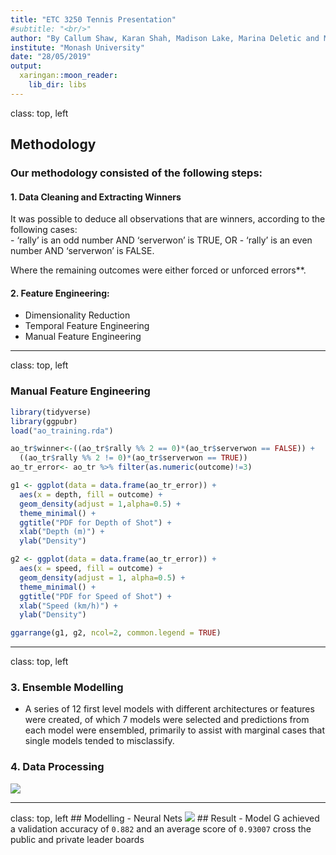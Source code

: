 ```yaml
---
title: "ETC 3250 Tennis Presentation"
#subtitle: "<br/>"
author: "By Callum Shaw, Karan Shah, Madison Lake, Marina Deletic and Moss Ebeling"
institute: "Monash University"
date: "28/05/2019"
output:
  xaringan::moon_reader:
    lib_dir: libs
---
```



class: top, left

## Methodology

### Our methodology consisted of the following steps:

#### 1. Data Cleaning and Extracting Winners 
  It was possible to deduce all observations that are winners, according to the following cases: <br>
  - ‘rally’ is an odd number AND ‘serverwon’ is TRUE, OR
  - ‘rally’ is an even number AND ‘serverwon’ is FALSE. <br>
  
Where the remaining outcomes were either forced or unforced errors**. 

#### 2. Feature Engineering:
  - Dimensionality Reduction 
  - Temporal Feature Engineering 
  - Manual Feature Engineering 

---

class: top, left

### Manual Feature Engineering 

```r
library(tidyverse)
library(ggpubr)
load("ao_training.rda")

ao_tr$winner<-((ao_tr$rally %% 2 == 0)*(ao_tr$serverwon == FALSE)) + 
  ((ao_tr$rally %% 2 != 0)*(ao_tr$serverwon == TRUE))
ao_tr_error<- ao_tr %>% filter(as.numeric(outcome)!=3)
```

```r

g1 <- ggplot(data = data.frame(ao_tr_error)) +
  aes(x = depth, fill = outcome) +
  geom_density(adjust = 1,alpha=0.5) +
  theme_minimal() +
  ggtitle("PDF for Depth of Shot") +
  xlab("Depth (m)") +
  ylab("Density")

g2 <- ggplot(data = data.frame(ao_tr_error)) +
  aes(x = speed, fill = outcome) +
  geom_density(adjust = 1, alpha=0.5) +
  theme_minimal() +
  ggtitle("PDF for Speed of Shot") +
  xlab("Speed (km/h)") +
  ylab("Density")

ggarrange(g1, g2, ncol=2, common.legend = TRUE)

```


---

class: top, left

### 3. Ensemble Modelling 

- A series of 12 first level models with different architectures or features were created, of which 7 models were selected and predictions from each model were ensembled, primarily to assist with marginal cases that single models tended to misclassify.


### 4. Data Processing 

![](flowchart.png)

---

class: top, left
## Modelling - Neural Nets
![](graph2.png)
## Result
- Model G achieved a validation accuracy of `0.882` and an average score of `0.93007` cross the public and private leader boards

